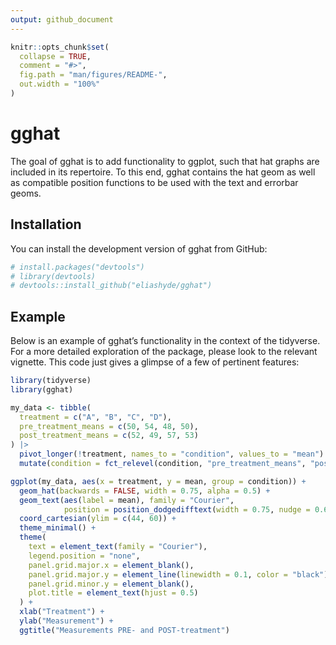 ```yaml
---
output: github_document
---
```


<!-- README.md is generated from README.Rmd. Please edit that file -->

```r
knitr::opts_chunk$set(
  collapse = TRUE,
  comment = "#>",
  fig.path = "man/figures/README-",
  out.width = "100%"
)
```

# gghat

<!-- badges: start -->
<!-- badges: end -->

The goal of gghat is to add functionality to ggplot, such that hat graphs are included
in its repertoire. To this end, gghat contains the hat geom as well as compatible position 
functions to be used with the text and errorbar geoms. 

## Installation

You can install the development version of gghat from GitHub:

``` r
# install.packages("devtools")
# library(devtools)
# devtools::install_github("eliashyde/gghat")
```

## Example

Below is an example of gghat's functionality in the context of the tidyverse.
For a more detailed exploration of the package, please look to the relevant vignette.
This code just gives a glimpse of a few of pertinent features: 

```r
library(tidyverse)
library(gghat)

my_data <- tibble(
  treatment = c("A", "B", "C", "D"),
  pre_treatment_means = c(50, 54, 48, 50),
  post_treatment_means = c(52, 49, 57, 53)
) |> 
  pivot_longer(!treatment, names_to = "condition", values_to = "mean") |> 
  mutate(condition = fct_relevel(condition, "pre_treatment_means", "post_treatment_means"))

ggplot(my_data, aes(x = treatment, y = mean, group = condition)) +
  geom_hat(backwards = FALSE, width = 0.75, alpha = 0.5) +
  geom_text(aes(label = mean), family = "Courier",
            position = position_dodgedifftext(width = 0.75, nudge = 0.6)) +
  coord_cartesian(ylim = c(44, 60)) +
  theme_minimal() +
  theme(
    text = element_text(family = "Courier"),
    legend.position = "none",
    panel.grid.major.x = element_blank(),
    panel.grid.major.y = element_line(linewidth = 0.1, color = "black"),
    panel.grid.minor.y = element_blank(),
    plot.title = element_text(hjust = 0.5)
  ) +
  xlab("Treatment") +
  ylab("Measurement") +
  ggtitle("Measurements PRE- and POST-treatment")
```
